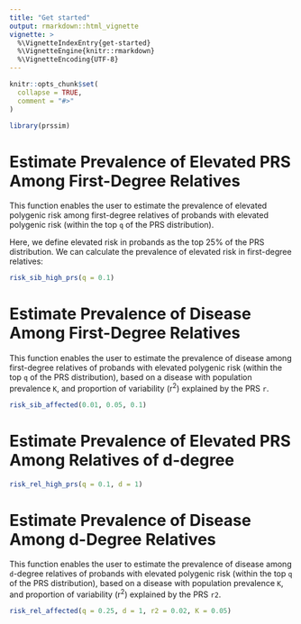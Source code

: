 ```yaml
---
title: "Get started"
output: rmarkdown::html_vignette
vignette: >
  %\VignetteIndexEntry{get-started}
  %\VignetteEngine{knitr::rmarkdown}
  %\VignetteEncoding{UTF-8}
---
```


```r
knitr::opts_chunk$set(
  collapse = TRUE,
  comment = "#>"
)
```

```r
library(prssim)
```

<!-- WARNING - This vignette is generated by {fusen} from /dev/prssim.Rmd: do not edit by hand -->

<!-- 
Run this 'development' chunk

Store every call to library() that you need to run chunks line by line, as in a classical Rmd for analysis
-->


<!--

# Description of your package

This will fill the description of your package.
Fill and run the content of this chunk, before anything else. 

Note: when you will use other flat templates, this part will be in a separate file. Do not be surprised!
--> 


# Estimate Prevalence of Elevated PRS Among First-Degree Relatives

This function enables the user to estimate the prevalence of elevated polygenic risk among first-degree relatives of probands with elevated polygenic risk (within the top `q` of the PRS distribution).

<!-- 
This first section shows:

- the three parts necessary for a package: 'function', 'examples' and 'tests'.  
  + Note that the three following chunks have names accordingly.

-->


<!--
Here is an example on how to use the function.
This should be a reproducible and working example
-->

Here, we define elevated risk in probands as the top 25% of the PRS distribution. We can calculate the prevalence of elevated risk in first-degree relatives:

```r
risk_sib_high_prs(q = 0.1)
```

<!--
Here are some unit tests to verify the function works as expected.
-->


# Estimate Prevalence of Disease Among First-Degree Relatives

This function enables the user to estimate the prevalence of disease among first-degree relatives of probands with elevated polygenic risk (within the top `q` of the PRS distribution), based on a disease with population prevalence `K`, and proportion of variability (r^2^) explained by the PRS `r`.


  

```r
risk_sib_affected(0.01, 0.05, 0.1)
```

  

  


# Estimate Prevalence of Elevated PRS Among Relatives of d-degree

    

  

```r
risk_rel_high_prs(q = 0.1, d = 1)
```

  

  

# Estimate Prevalence of Disease Among d-Degree Relatives

This function enables the user to estimate the prevalence of disease among `d`-degree relatives of probands with elevated polygenic risk (within the top `q` of the PRS distribution), based on a disease with population prevalence `K`, and proportion of variability (r^2^) explained by the PRS `r2`.
    

  

```r
risk_rel_affected(q = 0.25, d = 1, r2 = 0.02, K = 0.05)
```

  

  

<!-- 

# Inflate your package

You're one inflate from paper to box.
Build your package from this very Rmd using `fusen::inflate()` 
-->



<!-- 
- Verify your `"DESCRIPTION"` file has been updated
- Verify your function is in `"R/"` directory
- Verify your test is in `"tests/testthat/"` directory
- Verify this Rmd appears in `"vignettes/"` directory 
-->

